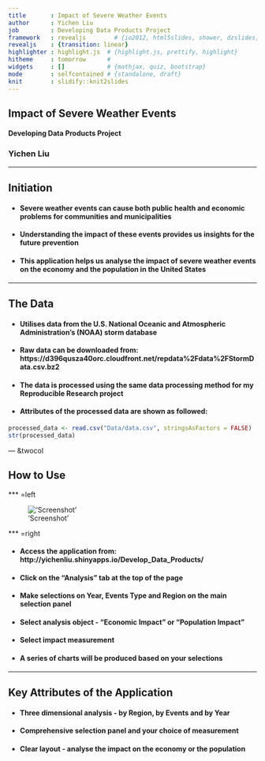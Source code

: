 ```yaml
---
title       : Impact of Severe Weather Events
author      : Yichen Liu
job         : Developing Data Products Project
framework   : revealjs        # {io2012, html5slides, shower, dzslides, ...}
revealjs    : {transition: linear}
highlighter : highlight.js  # {highlight.js, prettify, highlight}
hitheme     : tomorrow      # 
widgets     : []            # {mathjax, quiz, bootstrap}
mode        : selfcontained # {standalone, draft}
knit        : slidify::knit2slides
---
```


## Impact of Severe Weather Events

#### Developing Data Products Project

### Yichen Liu

---

## Initiation

* #### Severe weather events can cause both public health and economic problems for communities and municipalities

* #### Understanding the impact of these events provides us insights for the future prevention

* #### This application helps us analyse the impact of severe weather events on the economy and the population in the United States

---

## The Data

* #### Utilises data from the U.S. National Oceanic and Atmospheric Administration's (NOAA) storm database

* #### Raw data can be downloaded from: https://d396qusza40orc.cloudfront.net/repdata%2Fdata%2FStormData.csv.bz2

* #### The data is processed using the same data processing method for my Reproducible Research project 

* #### Attributes of the processed data are shown as followed:

```r
processed_data <- read.csv("Data/data.csv", stringsAsFactors = FALSE)
str(processed_data)
```

--- &twocol

## How to Use

*** =left

!['Screenshot'](Screenshot.PNG)

*** =right

* #### Access the application from: http://yichenliu.shinyapps.io/Develop_Data_Products/

* #### Click on the "Analysis" tab at the top of the page

* #### Make selections on Year, Events Type and Region on the main selection panel

* #### Select analysis object - "Economic Impact" or "Population Impact"

* #### Select impact measurement

* #### A series of charts will be produced based on your selections

---

## Key Attributes of the Application

* #### Three dimensional analysis - by Region, by Events and by Year

* #### Comprehensive selection panel and your choice of measurement

* #### Clear layout - analyse the impact on the economy or the population
